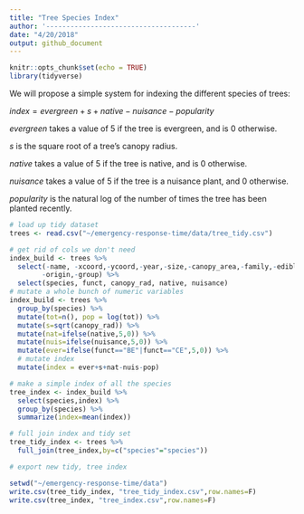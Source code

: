 ```yaml
---
title: "Tree Species Index"
author: '-------------------------------------'
date: "4/20/2018"
output: github_document
---
```


```r
knitr::opts_chunk$set(echo = TRUE)
library(tidyverse)
```

We will propose a simple system for indexing the different species of trees: 

$index = evergreen+s+native-nuisance-popularity$

$evergreen$ takes a value of 5 if the tree is evergreen, and is 0 otherwise.

$s$ is the square root of a tree's canopy radius.

$native$ takes a value of 5 if the tree is native, and is 0 otherwise.

$nuisance$ takes a value of 5 if the tree is a nuisance plant, and 0 otherwise.

$popularity$ is the natural log of the number of times the tree has been planted recently.



```r
# load up tidy dataset
trees <- read.csv("~/emergency-response-time/data/tree_tidy.csv")
```

```r
# get rid of cols we don't need
index_build <- trees %>%
  select(-name, -xcoord,-ycoord,-year,-size,-canopy_area,-family,-edible
        -origin,-group) %>%
  select(species, funct, canopy_rad, native, nuisance)
# mutate a whole bunch of numeric variables
index_build <- trees %>%
  group_by(species) %>%
  mutate(tot=n(), pop = log(tot)) %>%
  mutate(s=sqrt(canopy_rad)) %>%
  mutate(nat=ifelse(native,5,0)) %>%
  mutate(nuis=ifelse(nuisance,5,0)) %>%
  mutate(ever=ifelse(funct=="BE"|funct=="CE",5,0)) %>%
  # mutate index
  mutate(index = ever+s+nat-nuis-pop)

# make a simple index of all the species
tree_index <- index_build %>%
  select(species,index) %>%
  group_by(species) %>%
  summarize(index=mean(index))

# full join index and tidy set
tree_tidy_index <- trees %>%
  full_join(tree_index,by=c("species"="species"))
```

```r
# export new tidy, tree index

setwd("~/emergency-response-time/data")
write.csv(tree_tidy_index, "tree_tidy_index.csv",row.names=F)
write.csv(tree_index, "tree_index.csv",row.names=F)
```








